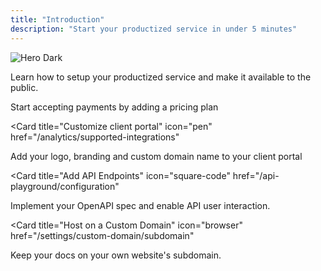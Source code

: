 ```yaml
---
title: "Introduction"
description: "Start your productized service in under 5 minutes"
---
```


<img src="/images/hero.png" alt="Hero Dark" />

Learn how to setup your productized service and make it available to the public.

<CardGroup>

<Card title="Create your first plan" icon="dollar-sign" href="/settings/global">
  Start accepting payments by adding a pricing plan
</Card>

<Card
  title="Customize client portal"
  icon="pen"
  href="/analytics/supported-integrations"
>
  Add your logo, branding and custom domain name to your client portal
</Card>

<Card
  title="Add API Endpoints"
  icon="square-code"
  href="/api-playground/configuration"
>
  Implement your OpenAPI spec and enable API user interaction.
</Card>

<Card
  title="Host on a Custom Domain"
  icon="browser"
  href="/settings/custom-domain/subdomain"
>
  Keep your docs on your own website's subdomain.
</Card>

</CardGroup>
